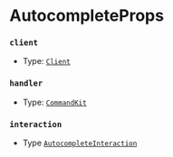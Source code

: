 # AutocompleteProps

### `client`

- Type: [`Client`](https://old.discordjs.dev/#/docs/discord.js/main/class/Client)

### `handler`

- Type: [`CommandKit`](/docs/typedef/CommandKit)

### `interaction`

- Type [`AutocompleteInteraction`](https://old.discordjs.dev/#/docs/discord.js/main/class/AutocompleteInteraction)

